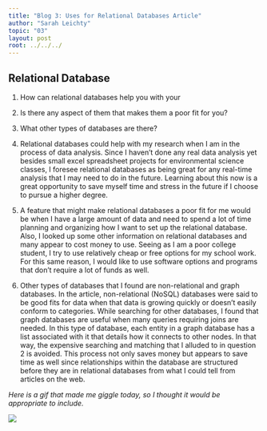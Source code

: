 ```yaml
---
title: "Blog 3: Uses for Relational Databases Article"
author: "Sarah Leichty"
topic: "03"
layout: post
root: ../../../
---
```


## Relational Database  

1. How can relational databases help you with your 
2. Is there any aspect of them that makes them a poor fit for you?
3. What other types of databases are there?

1. Relational databases could help with my research when I am in the process of data analysis. Since I haven't done any real data analysis yet besides small excel spreadsheet projects for environmental science classes, I foresee relational databases as being great for any real-time analysis that I may need to do in the future. Learning about this now is a great opportunity to save myself time and stress in the future if I choose to pursue a higher degree. 
2. A feature that might make relational databases a poor fit for me would be when I have a large amount of data and need to spend a lot of time planning and organizing how I want to set up the relational database. Also, I looked up some other information on relational databases and many appear to cost money to use. Seeing as I am a poor college student, I try to use relatively cheap or free options for my school work. For this same reason, I would like to use software options and programs that don't require a lot of funds as well. 
3. Other types of databases that I found are non-relational and graph databases. In the article, non-relational (NoSQL) databases were said to be good fits for data when that data is growing quickly or doesn't easily conform to categories. While searching for other databases, I found that graph databases are useful when many queries requiring joins are needed. In this type of database, each entity in a graph database has a list associated with it that details how it connects to other nodes. In that way, the expensive searching and matching that I alluded to in question 2 is avoided. This process not only saves money but appears to save time as well since relationships within the database are structured before they are in relational databases from what I could tell from articles on the web.  

*Here is a gif that made me giggle today, so I thought it would be appropriate to include.*

![](images/cat_yes.jpg)


